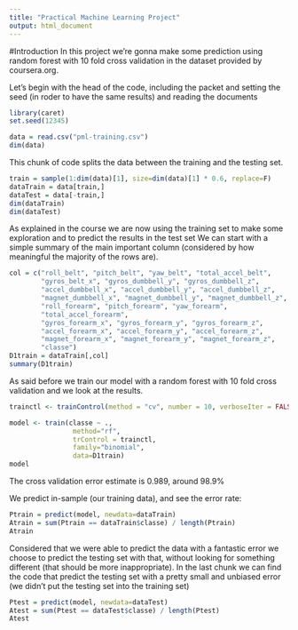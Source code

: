 ```yaml
---
title: "Practical Machine Learning Project"
output: html_document
---
```


#Introduction
In this project we're gonna make some prediction using random forest with 10 fold cross validation in the dataset provided by coursera.org.

Let's begin with the head of the code, including the packet and setting the seed (in roder to have the same results) and reading the documents
```r
library(caret)
set.seed(12345)

data = read.csv("pml-training.csv")
dim(data)
```

This chunk of code splits the data between the training and the testing set.
```r
train = sample(1:dim(data)[1], size=dim(data)[1] * 0.6, replace=F)
dataTrain = data[train,]
dataTest = data[-train,]
dim(dataTrain)
dim(dataTest)
```


As explained in the course we are now using the training set to make some exploration and to predict the results in the test set
We can start with a simple summary of the main important column (considered by how meaningful the majority of the rows are).

```r
col = c("roll_belt", "pitch_belt", "yaw_belt", "total_accel_belt",
        "gyros_belt_x", "gyros_dumbbell_y", "gyros_dumbbell_z",
        "accel_dumbbell_x", "accel_dumbbell_y", "accel_dumbbell_z",
        "magnet_dumbbell_x", "magnet_dumbbell_y", "magnet_dumbbell_z",
        "roll_forearm", "pitch_forearm", "yaw_forearm",
        "total_accel_forearm",
        "gyros_forearm_x", "gyros_forearm_y", "gyros_forearm_z",
        "accel_forearm_x", "accel_forearm_y", "accel_forearm_z",
        "magnet_forearm_x", "magnet_forearm_y", "magnet_forearm_z",
        "classe")
D1train = dataTrain[,col]
summary(D1train)
```

As said before we train our model with a random forest with 10 fold cross validation and we look at the results.

```r
trainctl <- trainControl(method = "cv", number = 10, verboseIter = FALSE)

model <- train(classe ~ .,
                method="rf",
                trControl = trainctl,
                family="binomial",
                data=D1train)
model

```

The cross validation error estimate is 0.989, around 98.9%

We predict in-sample (our training data), and see the error rate:
```r
Ptrain = predict(model, newdata=dataTrain)
Atrain = sum(Ptrain == dataTrain$classe) / length(Ptrain)
Atrain
```

Considered that we were able to predict the data with a fantastic error we choose to predict the testing set with that, without looking for something different (that should be more inappropriate).
In the last chunk we can find the code that predict the testing set with a pretty small and unbiased error (we didn't put the testing set into the training set)

```r
Ptest = predict(model, newdata=dataTest)
Atest = sum(Ptest == dataTest$classe) / length(Ptest)
Atest
```